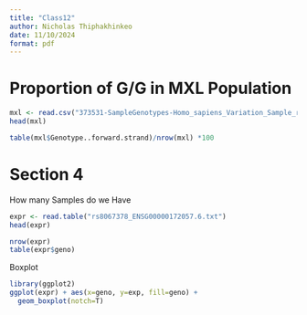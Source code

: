 ```yaml
---
title: "Class12"
author: Nicholas Thiphakhinkeo
date: 11/10/2024
format: pdf
---
```


# Proportion of G/G in MXL Population
```r
mxl <- read.csv("373531-SampleGenotypes-Homo_sapiens_Variation_Sample_rs8067378.csv")
head(mxl)
```
```r
table(mxl$Genotype..forward.strand)/nrow(mxl) *100
```

# Section 4

How many Samples do we Have
```r
expr <- read.table("rs8067378_ENSG00000172057.6.txt")
head(expr)
```

```r
nrow(expr)
table(expr$geno)
```
Boxplot
```r
library(ggplot2)
ggplot(expr) + aes(x=geno, y=exp, fill=geno) +
  geom_boxplot(notch=T)
```



